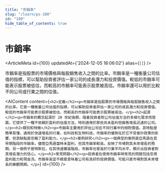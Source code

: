 ```yaml
---
title: "市銷率"
slug: "/learn/ps-100"
id: "100"
hide_table_of_contents: true
---
```



# 市銷率

<ArticleMeta id={100} updatedAt={'2024-12-05 18:06:02'} alias={`[]`} />
<div className='border-solid border-b border-t-0 my-4 border-[var(--ifm-color-gray-300)]' />

市銷率是指股票的市場價格與每股銷售收入之間的比率。市銷率是一種衡量公司估值的指標，可以幫助投資者評估一家公司的成長潛力和投資價值。較低的市銷率可能表示股票被低估，而較高的市銷率可能表示股票被高估。市銷率還可以用於比較不同公司或行業之間的估值。

<AIContent content={`<h2>定義</h2><p>市銷率是指股票的市場價格與每股銷售收入之間的比率。它是一種衡量公司估值的指標，可以幫助投資者評估一家公司的成長潛力和投資價值。較低的市銷率可能表示股票被低估，而較高的市銷率可能表示股票被高估。</p><h2>起源</h2><p>市銷率的概念起源於 20 世紀後期，隨着投資者對公司估值方法的多樣化需求而發展。它提供了一種不依賴於盈利的估值方法，特別適用於那些尚未盈利但銷售增長迅速的公司。</p><h2>類別和特徵</h2><p>市銷率主要用於評估公司在不同行業中的相對價值。其特點是簡單易懂，適用於快速增長的行業，如科技和生物科技。市銷率的優勢在於它不受會計政策的影響，但其缺點是忽略了盈利能力。</p><h2>案例研究</h2><p>一個典型的案例是亞馬遜在其早期階段的市銷率。儘管亞馬遜當時未盈利，但其市銷率較高，反映了市場對其未來增長的預期。另一個例子是特斯拉，在其快速擴張階段，市銷率也曾高於行業平均水平，顯示出投資者對其增長潛力的信心。</p><h2>常見問題</h2><p>投資者在使用市銷率時常見的問題包括忽視盈利能力和現金流。市銷率高並不總是意味着公司有良好的投資價值，可能只是市場對其未來增長的樂觀預期。</p>`} id={100} />
